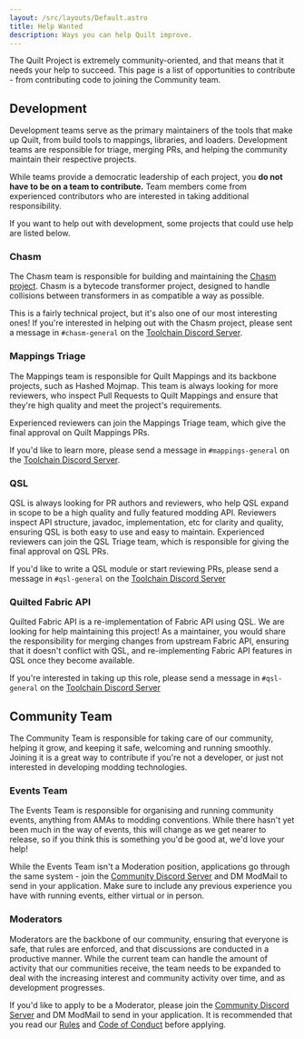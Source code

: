 ```yaml
---
layout: /src/layouts/Default.astro
title: Help Wanted
description: Ways you can help Quilt improve.
---
```



<PageTitle title={frontmatter.title} file={file} />

The Quilt Project is extremely community-oriented, and that means that it needs your help to succeed. This page is a
list of opportunities to contribute - from contributing code to joining the Community team.

## Development

Development teams serve as the primary maintainers of the tools that make up Quilt, from build tools to mappings, libraries, and loaders.
Development teams are responsible for triage, merging PRs, and helping the community maintain their respective projects. 

While teams provide a democratic leadership of each project, you **do not have to be on a team to contribute.** Team members come from experienced contributors who are interested in taking additional responsibility. 

If you want to help out with development, some projects that could use help are listed below.

### Chasm

The Chasm team is responsible for building and maintaining the [Chasm project](https://github.com/QuiltMC/chasm). Chasm
is a bytecode transformer project, designed to handle collisions between transformers in as compatible a way as
possible.

This is a fairly technical project, but it's also one of our most interesting ones! If you're interested in helping out
with the Chasm project, please sent a message in `#chasm-general` on the
[Toolchain Discord Server](https://discord.quiltmc.org/toolchain).

### Mappings Triage

The Mappings team is responsible for Quilt Mappings and its backbone projects, such as Hashed Mojmap. This team is
always looking for more reviewers, who inspect Pull Requests to Quilt Mappings and ensure that they're high quality and meet the project's requirements.

Experienced reviewers can join the Mappings Triage team, which give the final approval on Quilt Mappings PRs.

If you'd like to learn more, please send a message in `#mappings-general` on
the [Toolchain Discord Server](https://discord.quiltmc.org/toolchain).

### QSL

QSL is always looking for PR authors and reviewers, who help QSL expand in scope to be a high quality and fully featured modding API. Reviewers inspect API structure, javadoc, implementation, etc for clarity and quality, ensuring QSL is both easy to use and easy to maintain. Experienced reviewers can join the QSL Triage team, which is responsible for giving the final approval on QSL PRs.

If you'd like to write a QSL module or start reviewing PRs, please send a message in `#qsl-general` on
the [Toolchain Discord Server](https://discord.quiltmc.org/toolchain)

### Quilted Fabric API

Quilted Fabric API is a re-implementation of Fabric API using QSL. We are looking for help maintaining this project!
As a maintainer, you would share the responsibility for merging changes from upstream Fabric API, ensuring that it doesn't conflict with QSL,
and re-implementing Fabric API features in QSL once they become available.

If you're interested in taking up this role, please send a message in `#qsl-general` on the
[Toolchain Discord Server](https://discord.quiltmc.org/toolchain)

## Community Team

The Community Team is responsible for taking care of our community, helping it grow, and keeping it safe, welcoming and
running smoothly. Joining it is a great way to contribute if you're not a developer, or just not interested in
developing modding technologies.

### Events Team

The Events Team is responsible for organising and running community events, anything from AMAs to modding conventions.
While there hasn't yet been much in the way of events, this will change as we get nearer to release, so if you think
this is something you'd be good at, we'd love your help!

While the Events Team isn't a Moderation position, applications go through the same system - join
the [Community Discord Server](https://discord.quiltmc.org) and DM ModMail to send in your application. Make sure to
include any previous experience you have with running events, either virtual or in person.

### Moderators

Moderators are the backbone of our community, ensuring that everyone is safe, that rules are enforced, and that
discussions are conducted in a productive manner. While the current team can handle the amount of activity that our
communities receive, the team needs to be expanded to deal with the increasing interest and community activity over
time, and as development progresses.

If you'd like to apply to be a Moderator, please join the [Community Discord Server](https://discord.quiltmc.org) and
DM ModMail to send in your application. It is recommended that you read our
[Rules](https://quiltmc.org/community/rules) and [Code of Conduct](https://quiltmc.org/community/code-of-conduct)
before applying.
